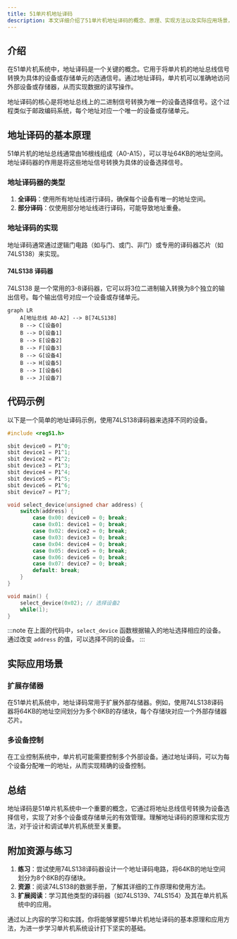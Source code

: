 ```yaml
---
title: 51单片机地址译码
description: 本文详细介绍了51单片机地址译码的概念、原理、实现方法以及实际应用场景，帮助初学者理解并掌握这一重要知识点。
---
```


## 介绍

在51单片机系统中，地址译码是一个关键的概念。它用于将单片机的地址总线信号转换为具体的设备或存储单元的选通信号。通过地址译码，单片机可以准确地访问外部设备或存储器，从而实现数据的读写操作。

地址译码的核心是将地址总线上的二进制信号转换为唯一的设备选择信号。这个过程类似于邮政编码系统，每个地址对应一个唯一的设备或存储单元。

## 地址译码的基本原理

51单片机的地址总线通常由16根线组成（A0-A15），可以寻址64KB的地址空间。地址译码器的作用是将这些地址信号转换为具体的设备选择信号。

### 地址译码器的类型

1. **全译码**：使用所有地址线进行译码，确保每个设备有唯一的地址空间。
2. **部分译码**：仅使用部分地址线进行译码，可能导致地址重叠。

### 地址译码的实现

地址译码通常通过逻辑门电路（如与门、或门、非门）或专用的译码器芯片（如74LS138）来实现。

#### 74LS138 译码器

74LS138 是一个常用的3-8译码器，它可以将3位二进制输入转换为8个独立的输出信号。每个输出信号对应一个设备或存储单元。

```mermaid
graph LR
    A[地址总线 A0-A2] --> B[74LS138]
    B --> C[设备0]
    B --> D[设备1]
    B --> E[设备2]
    B --> F[设备3]
    B --> G[设备4]
    B --> H[设备5]
    B --> I[设备6]
    B --> J[设备7]
```

## 代码示例

以下是一个简单的地址译码示例，使用74LS138译码器来选择不同的设备。

```c
#include <reg51.h>

sbit device0 = P1^0;
sbit device1 = P1^1;
sbit device2 = P1^2;
sbit device3 = P1^3;
sbit device4 = P1^4;
sbit device5 = P1^5;
sbit device6 = P1^6;
sbit device7 = P1^7;

void select_device(unsigned char address) {
    switch(address) {
        case 0x00: device0 = 0; break;
        case 0x01: device1 = 0; break;
        case 0x02: device2 = 0; break;
        case 0x03: device3 = 0; break;
        case 0x04: device4 = 0; break;
        case 0x05: device5 = 0; break;
        case 0x06: device6 = 0; break;
        case 0x07: device7 = 0; break;
        default: break;
    }
}

void main() {
    select_device(0x02); // 选择设备2
    while(1);
}
```

:::note
在上面的代码中，`select_device` 函数根据输入的地址选择相应的设备。通过改变 `address` 的值，可以选择不同的设备。
:::

## 实际应用场景

### 扩展存储器

在51单片机系统中，地址译码常用于扩展外部存储器。例如，使用74LS138译码器将64KB的地址空间划分为多个8KB的存储块，每个存储块对应一个外部存储器芯片。

### 多设备控制

在工业控制系统中，单片机可能需要控制多个外部设备。通过地址译码，可以为每个设备分配唯一的地址，从而实现精确的设备控制。

## 总结

地址译码是51单片机系统中一个重要的概念，它通过将地址总线信号转换为设备选择信号，实现了对多个设备或存储单元的有效管理。理解地址译码的原理和实现方法，对于设计和调试单片机系统至关重要。

## 附加资源与练习

1. **练习**：尝试使用74LS138译码器设计一个地址译码电路，将64KB的地址空间划分为8个8KB的存储块。
2. **资源**：阅读74LS138的数据手册，了解其详细的工作原理和使用方法。
3. **扩展阅读**：学习其他类型的译码器（如74LS139、74LS154）及其在单片机系统中的应用。

通过以上内容的学习和实践，你将能够掌握51单片机地址译码的基本原理和应用方法，为进一步学习单片机系统设计打下坚实的基础。